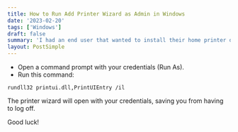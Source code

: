 ```yaml
---
title: How to Run Add Printer Wizard as Admin in Windows
date: '2023-02-20'
tags: ['Windows']
draft: false
summary: 'I had an end user that wanted to install their home printer drivers on their office laptop.  I took remote control of their PC, but to my chagrin the user lacked admin rights to install the printer.  Here’s how to launch the add printer wizard using your (admin) credentials.'
layout: PostSimple
---
```


* Open a command prompt with your credentials (Run As).
* Run this command:

```rundll32 printui.dll,PrintUIEntry /il```

The printer wizard will open with your credentials, saving you from having to log off.

Good luck!
